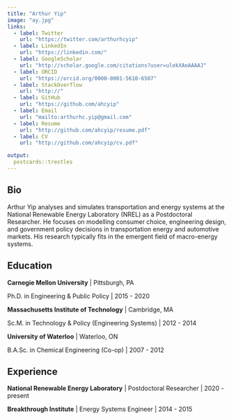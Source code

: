 ```yaml
---
title: "Arthur Yip"
image: "ay.jpg"
links:
  - label: Twitter
    url: "https://twitter.com/arthurhcyip"
  - label: LinkedIn
    url: "https://linkedin.com/"
  - label: GoogleScholar
    url: "http://scholar.google.com/citations?user=ulekXAoAAAAJ"
  - label: ORCID
    url: "https://orcid.org/0000-0001-5610-6507"
  - label: StackOverflow
    url: "http://"
  - label: GitHub
    url: "https://github.com/ahcyip"
  - label: Email
    url: "mailto:arthurhc.yip@gmail.com"
  - label: Resume
    url: "http://github.com/ahcyip/resume.pdf"
  - label: CV
    url: "http://github.com/ahcyip/cv.pdf"

output:
  postcards::trestles
---
```

 
## Bio

Arthur Yip analyses and simulates transportation and energy systems at the National Renewable Energy Laboratory (NREL) as a Postdoctoral Researcher. He focuses on modelling consumer choice, engineering design, and government policy decisions in transportation energy and automotive markets. His research typically fits in the emergent field of macro-energy systems.

## Education

**Carnegie Mellon University** | Pittsburgh, PA

Ph.D. in Engineering & Public Policy | 2015 - 2020

**Massachusetts Institute of Technology** | Cambridge, MA

Sc.M. in Technology & Policy (Engineering Systems) | 2012 - 2014

**University of Waterloo** | Waterloo, ON

B.A.Sc. in Chemical Engineering (Co-op) | 2007 - 2012


## Experience

**National Renewable Energy Laboratory** | Postdoctoral Researcher | 2020 - present

**Breakthrough Institute** | Energy Systems Engineer | 2014 - 2015

